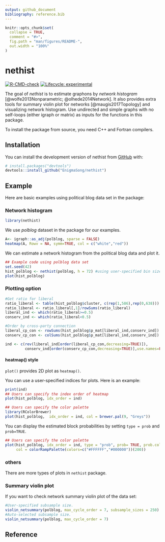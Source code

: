 ```yaml
---
output: github_document
bibliography: reference.bib 
---
```


<!-- README.md is generated from README.Rmd. Please edit that file -->

```r
knitr::opts_chunk$set(
  collapse = TRUE,
  comment = "#>",
  fig.path = "man/figures/README-",
  out.width = "100%"
)
```

# nethist

<!-- badges: start -->
[![R-CMD-check](https://github.com/EnigmaSong/nethist/actions/workflows/R-CMD-check.yaml/badge.svg)](https://github.com/EnigmaSong/nethist/actions/workflows/R-CMD-check.yaml)
[![Lifecycle: experimental](https://img.shields.io/badge/lifecycle-experimental-orange.svg)](https://lifecycle.r-lib.org/articles/stages.html#experimental)
<!-- badges: end -->

The goal of *nethist* is to estimate graphons by *network histogram* [@wolfe2013Nonparametric; @olhede2014Network]. It also provides extra tools for summary violin plot for networks [@maugis2017Topology] and visualizing network histogram. Use undirected and simple graphs with no self-loops (either igraph or matrix) as inputs for the functions in this package.

To install the package from source, you need C++ and Fortran compilers.

## Installation

You can install the development version of nethist from [GitHub](https://github.com/) with:

``` r
# install.packages("devtools")
devtools::install_github("EnigmaSong/nethist")
```

## Example

Here are basic examples using political blog data set in the package:

### Network histogram 

```r
library(nethist)
```

We use *polblog* dataset in the package for our examples. 

```r
A<- igraph::as_adj(polblog, sparse = FALSE)
heatmap(A, Rowv = NA, symm=TRUE, col = c("white","red"))
```

We can estimate a network histogram from the political blog data and plot it.
```r
## Example code using polblog data set
set.seed(42)
hist_polblog <- nethist(polblog, h = 72) #using user-specified bin size.
plot(hist_polblog)
```


### Plotting option

```r
#Get ratio for liberal
ratio_liberal <- table(hist_polblog$cluster, c(rep(1,586),rep(0,638)))
ratio_liberal <- ratio_liberal[,1]/rowSums(ratio_liberal)
liberal_ind <- which(ratio_liberal>=0.5)
conserv_ind <- which(ratio_liberal<0.5)

#Order by cross-party connection
liberal_cp_con <- rowSums(hist_polblog$p_mat[liberal_ind,conserv_ind])
conserv_cp_con <- colSums(hist_polblog$p_mat[liberal_ind,conserv_ind])

ind <- c(rev(liberal_ind[order(liberal_cp_con,decreasing=TRUE)]),
         conserv_ind[order(conserv_cp_con,decreasing=TRUE)],use.names=FALSE);
```

#### heatmap() style

`plot()` provides 2D plot as `heatmap()`.

You can use a user-specified indices for plots. Here is an example:
```r
print(ind) 
## Users can specify the index order of heatmap
plot(hist_polblog, idx_order = ind)

## Users can specify the color palette
library(RColorBrewer)
plot(hist_polblog,  idx_order = ind, col = brewer.pal(9, "Greys"))
```

You can display the estimated block probabilities by setting `type = prob` and `prob=TRUE`.
```r
## Users can specify the color palette 
plot(hist_polblog, idx_order = ind, type = "prob", prob= TRUE, prob.col = "blue",
     col = colorRampPalette(colors=c("#FFFFFF","#000000"))(200))
```

### others

There are more types of plots in `nethist` package. 

### Summary violin plot

If you want to check network summary violin plot of the data set:
```r
#User-specified subsample size.
violin_netsummary(polblog, max_cycle_order = 7, subsample_sizes = 250) 
#Auto-selected subsample size.
violin_netsummary(polblog, max_cycle_order = 7) 
```

## Reference

